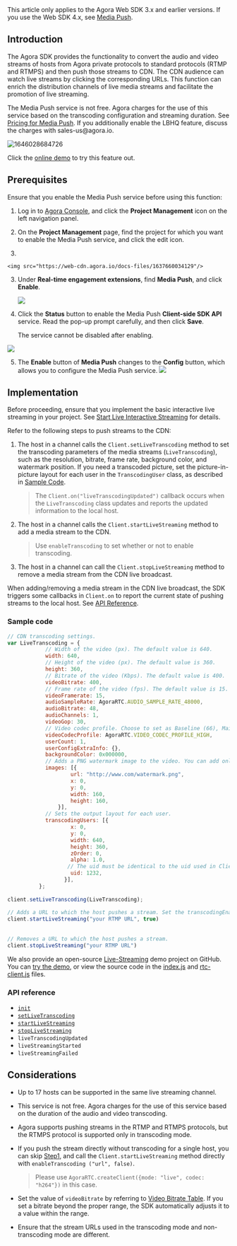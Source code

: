 <PlatformWrapper platform="web">

<div class="alert info">This article only applies to the Agora Web SDK 3.x and earlier versions. If you use the Web SDK 4.x, see <a href="./cdn_streaming_web_ng?platform=Web">Media Push</a>.</div>

## Introduction

The Agora SDK provides the functionality to convert the audio and video streams of hosts from Agora private protocols to standard protocols (RTMP and RTMPS) and then push those streams to CDN. The CDN audience can watch live streams by clicking the corresponding URLs. This function can enrich the distribution channels of live media streams and facilitate the promotion of live streaming.

<div class="alert note">The Media Push service is not free. Agora charges for the use of this service based on the transcoding configuration and streaming duration. See <a href="./billing_streaming?platform=RESTful">Pricing for Media Push</a>. If you additionally enable the LBHQ feature, discuss the charges with sales-us@agora.io.</div>

![1646028684726](https://web-cdn.agora.io/docs-files/1646028684726)

<div class="alert info">Click the <a href="https://webdemo.agora.io/agora-web-showcase/examples/Agora-Interactive-Broadcasting-Live-Streaming-Web/">online demo</a> to try this feature out.</div>

## Prerequisites

Ensure that you enable the Media Push service before using this function:

1. Log in to [Agora Console](https://console.agora.io/), and click the **Project Management** icon on the left navigation panel.

2. On the **Project Management** page, find the project for which you want to enable the Media Push service, and click the edit icon.
3. 

    <img src="https://web-cdn.agora.io/docs-files/1637660034129"/>

3. Under **Real-time engagement extensions**, find **Media Push**, and click **Enable**.

    <img src="https://web-cdn.agora.io/docs-files/1661509060968" />

4. Click the **Status** button to enable the Media Push **Client-side SDK API** service. Read the pop-up prompt carefully, and then click **Save**. <div class="alert note">The service cannot be disabled after enabling. </div>
 <img src="https://web-cdn.agora.io/docs-files/1661509241680" />


5. The **Enable** button of **Media Push** changes to the **Config** button, which allows you to configure the Media Push service.
    <img src="https://web-cdn.agora.io/docs-files/1661509305442" />


## Implementation 

Before proceeding, ensure that you implement the basic interactive live streaming in your project. See [Start Live Interactive Streaming](start_live_web) for details.


Refer to the following steps to push streams to the CDN:

<a name="single"></a>
1. The host in a channel calls the `Client.setLiveTranscoding` method to set the transcoding parameters of the media streams (`LiveTranscoding`), such as the resolution, bitrate, frame rate, background color, and watermark position. If you need a transcoded picture, set the picture-in-picture layout for each user in the `TranscodingUser` class, as described in [Sample Code](#sample).

   > The `Client.on("liveTranscodingUpdated")` callback occurs when the `LiveTranscoding` class updates and reports the updated information to the local host.

2. The host in a channel calls the `Client.startLiveStreaming` method to add a media stream to the CDN. 

   > Use `enableTranscoding` to set whether or not to enable transcoding.

3. The host in a channel can call the `Client.stopLiveStreaming` method to remove a media stream from the CDN live broadcast.


When adding/removing a media stream in the CDN live broadcast, the SDK triggers some callbacks in `Client.on` to report  the current state of pushing streams to the local host. See [API Reference](#api).



<a name="sample"></a>
### Sample code

```javascript
// CDN transcoding settings.
var LiveTranscoding = {
            // Width of the video (px). The default value is 640.
            width: 640,
            // Height of the video (px). The default value is 360.
            height: 360,
            // Bitrate of the video (Kbps). The default value is 400.
            videoBitrate: 400,
            // Frame rate of the video (fps). The default value is 15. Agora adjusts all values over 30 to 30.
            videoFramerate: 15,
            audioSampleRate: AgoraRTC.AUDIO_SAMPLE_RATE_48000,
            audioBitrate: 48,
            audioChannels: 1,
            videoGop: 30,
            // Video codec profile. Choose to set as Baseline (66), Main (77), or High (100). If you set this parameter to other values, Agora adjusts it to the default value of 100.
            videoCodecProfile: AgoraRTC.VIDEO_CODEC_PROFILE_HIGH,
            userCount: 1,
            userConfigExtraInfo: {},
            backgroundColor: 0x000000,
		    // Adds a PNG watermark image to the video. You can add only one watermark image.
            images: [{
                    url: "http://www.com/watermark.png",
                    x: 0,
                    y: 0,
                    width: 160,
                    height: 160,
                }],
            // Sets the output layout for each user.
            transcodingUsers: [{
                    x: 0,
                    y: 0,
                    width: 640,
                    height: 360,
                    zOrder: 0,
                    alpha: 1.0,
                   // The uid must be identical to the uid used in Client.join.
                    uid: 1232,
                  }],
          };
  
client.setLiveTranscoding(LiveTranscoding);
  
// Adds a URL to which the host pushes a stream. Set the transcodingEnabled parameter as true to enable the transcoding service. Once transcoding is enabled, you need to set the live transcoding configurations by calling the setLiveTranscoding method. Agora does not recommend transcoding in the case of a single host.
client.startLiveStreaming("your RTMP URL", true)
 
 
// Removes a URL to which the host pushes a stream.
client.stopLiveStreaming("your RTMP URL")
```

We also provide an open-source [Live-Streaming](https://github.com/AgoraIO/Advanced-Interactive-Broadcasting/tree/master/Live-Streaming/Agora-Interactive-Broadcasting-Live-Streaming-Web-Webpack) demo project on GitHub. You can [try the demo](https://webdemo.agora.io/agora-web-showcase/examples/Agora-Interactive-Broadcasting-Live-Streaming-Web/), or view the source code in the [index.js](https://github.com/AgoraIO/Advanced-Interactive-Broadcasting/blob/master/Live-Streaming/Agora-Interactive-Broadcasting-Live-Streaming-Web-Webpack/src/index.js) and [rtc-client.js](https://github.com/AgoraIO/Advanced-Interactive-Broadcasting/blob/master/Live-Streaming/Agora-Interactive-Broadcasting-Live-Streaming-Web-Webpack/src/rtc-client.js) files.


<a name="api"></a>
### API reference 

- [`init`](./API%20Reference/web/interfaces/agorartc.stream.html#init)
- [`setLiveTranscoding`](./API%20Reference/web/interfaces/agorartc.client.html#setlivetranscoding)
- [`startLiveStreaming`](./API%20Reference/web/interfaces/agorartc.client.html#startlivestreaming)
- [`stopLiveStreaming`](./API%20Reference/web/interfaces/agorartc.client.html#stoplivestreaming)
- `liveTranscodingUpdated`
- `liveStreamingStarted`
- `liveStreamingFailed`


## Considerations

- Up to 17 hosts can be supported in the same live streaming channel.
- This service is not free. Agora charges for the use of this service based on the duration of the audio and video transcoding.
- Agora supports pushing streams in the RTMP and RTMPS protocols, but the RTMPS protocol is supported only in transcoding mode.

- If you push the stream directly without transcoding for a single host, you can skip [Step1](#single), and call the `Client.startLiveStreaming` method directly with `enableTranscoding ("url", false)`.

  > Please use `AgoraRTC.createClient({mode: "live", codec: "h264"})` in this case.

- Set the value of `videoBitrate` by referring to [Video Bitrate Table](./API%20Reference/web/interfaces/agorartc.videoencoderconfiguration.html#bitrate). If you set a bitrate beyond the proper range, the SDK automatically adjusts it to a value within the range. 

- Ensure that the stream URLs used in the transcoding mode and non-transcoding mode are different.

</PlatformWrapper>